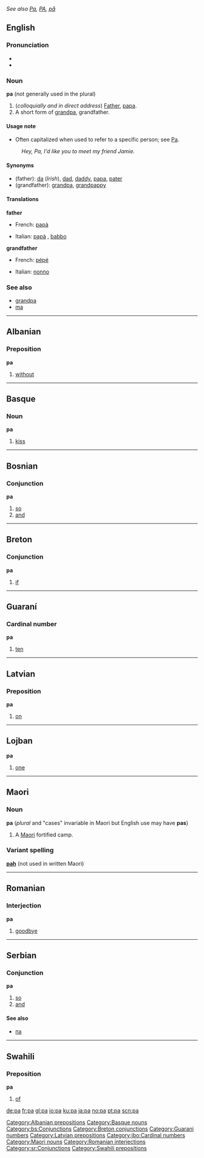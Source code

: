 ''See also [[Pa]], [[PA]], [[på]]''
==English==
===Pronunciation===
*{{IPA|/paː/}}
*{{SAMPA|/pa:/}}

===Noun===
'''pa''' (not generally used in the plural)

#(''colloquially and in direct address'') [[Father]], [[papa]].
#A short form of [[grandpa]], grandfather.

====Usage note====
*Often capitalized when used to refer to a specific person; see [[Pa]].
:''Hey, Pa, I'd like you to meet my friend Jamie.''

====Synonyms====
*(father): [[da]] (''Irish''), [[dad]], [[daddy]], [[papa]], [[pater]]
*(grandfather): [[grandpa]], [[grandpappy]]

====Translations====

'''father'''
{{top}}
*French: [[papà#French|papà]] {{m}}
{{mid}}
*Italian: [[papà#Italian|papà]] {{m}}, [[babbo#Italian|babbo]] {{m}}
{{bottom}}

'''grandfather'''
{{top}}
*French: [[pépé]] {{m}}
{{mid}}
*Italian: [[nonno]] {{m}}
{{bottom}}

===See also===
*[[grandpa]]
*[[ma]]

----

==Albanian==
===Preposition===
'''pa'''

# [[without]]

[[Category:Albanian prepositions]]

----

==Basque==
===Noun===
'''pa'''

# [[kiss]]

[[Category:Basque nouns]]


----

==Bosnian==
===Conjunction===
'''pa'''
#[[so]]
#[[and]]
[[Category:bs:Conjunctions]]


----

==Breton==
===Conjunction===
'''pa'''

# [[if]]

[[Category:Breton conjunctions]]


----

==Guaraní==
===Cardinal number===
'''pa'''

#[[ten]]

[[Category:Guarani numbers]]


----

==Latvian==
===Preposition===
'''pa'''

# [[on]]

[[Category:Latvian prepositions]]


----

==Lojban==
'''pa'''
#[[one]]
[[Category:jbo:Cardinal numbers]]


----

==Maori==
===Noun===
'''pa''' (''plural'' and "cases" invariable in Maori but English use may have '''pas''')
#A [[Maori]] fortified camp.

===Variant spelling===
'''[[pah]]''' (not used in written Maori)
[[Category:Maori nouns]]


----

==Romanian==
===Interjection===
'''pa'''
#[[goodbye]]
[[Category:Romanian interjections]]


----

==Serbian==
===Conjunction===
'''pa'''
#[[so]]
#[[and]]
====See also====
*[[па#Serbian|па]]
[[Category:sr:Conjunctions]]


----

==Swahili==
===Preposition===
'''pa'''

# [[of]]

[[Category:Swahili prepositions]]

[[de:pa]]
[[fr:pa]]
[[gl:pa]]
[[io:pa]]
[[ku:pa]]
[[ja:pa]]
[[no:pa]]
[[pt:pa]]
[[scn:pa]]